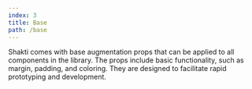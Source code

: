 ```yaml
---
index: 3
title: Base
path: /base
---
```


Shakti comes with base augmentation props that can be applied to all components in the library. The props include basic functionality, such as margin, padding, and coloring. They are designed to facilitate rapid prototyping and development.